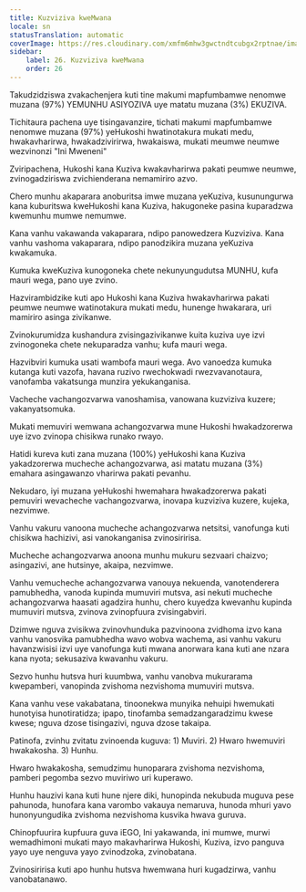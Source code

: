 ```yaml
---
title: Kuzviziva kweMwana
locale: sn
statusTranslation: automatic
coverImage: https://res.cloudinary.com/xmfm6mhw3gwctndtcubgx2rptnae/image/upload/v1740468922/small_cover_tratado_de_psicologia_revolucionaria_a4c0dca4e0.webp
sidebar:
    label: 26. Kuzviziva kweMwana
    order: 26
---
```

Takudzidziswa zvakachenjera kuti tine makumi mapfumbamwe nenomwe muzana (97%) YEMUNHU ASIYOZIVA uye matatu muzana (3%) EKUZIVA.

Tichitaura pachena uye tisingavanzire, tichati makumi mapfumbamwe nenomwe muzana (97%) yeHukoshi hwatinotakura mukati medu, hwakavharirwa, hwakadzivirirwa, hwakaiswa, mukati meumwe neumwe wezvinonzi "Ini Mweneni"

Zviripachena, Hukoshi kana Kuziva kwakavharirwa pakati peumwe neumwe, zvinogadziriswa zvichienderana nemamiriro azvo.

Chero munhu akaparara anoburitsa imwe muzana yeKuziva, kusunungurwa kana kuburitswa kweHukoshi kana Kuziva, hakugoneke pasina kuparadzwa kwemunhu mumwe nemumwe.

Kana vanhu vakawanda vakaparara, ndipo panowedzera Kuzviziva. Kana vanhu vashoma vakaparara, ndipo panodzikira muzana yeKuziva kwakamuka.

Kumuka kweKuziva kunogoneka chete nekunyungudutsa MUNHU, kufa mauri wega, pano uye zvino.

Hazvirambidzike kuti apo Hukoshi kana Kuziva hwakavharirwa pakati peumwe neumwe watinotakura mukati medu, hunenge hwakarara, uri mamiriro asinga zivikanwe.

Zvinokurumidza kushandura zvisingazivikanwe kuita kuziva uye izvi zvinogoneka chete nekuparadza vanhu; kufa mauri wega.

Hazvibviri kumuka usati wambofa mauri wega. Avo vanoedza kumuka kutanga kuti vazofa, havana ruzivo rwechokwadi rwezvavanotaura, vanofamba vakatsunga munzira yekukanganisa.

Vacheche vachangozvarwa vanoshamisa, vanowana kuzviziva kuzere; vakanyatsomuka.

Mukati memuviri wemwana achangozvarwa mune Hukoshi hwakadzorerwa uye izvo zvinopa chisikwa runako rwayo.

Hatidi kureva kuti zana muzana (100%) yeHukoshi kana Kuziva yakadzorerwa mucheche achangozvarwa, asi matatu muzana (3%) emahara asingawanzo vharirwa pakati pevanhu.

Nekudaro, iyi muzana yeHukoshi hwemahara hwakadzorerwa pakati pemuviri wevacheche vachangozvarwa, inovapa kuzviziva kuzere, kujeka, nezvimwe.

Vanhu vakuru vanoona mucheche achangozvarwa netsitsi, vanofunga kuti chisikwa hachizivi, asi vanokanganisa zvinosiririsa.

Mucheche achangozvarwa anoona munhu mukuru sezvaari chaizvo; asingazivi, ane hutsinye, akaipa, nezvimwe.

Vanhu vemucheche achangozvarwa vanouya nekuenda, vanotenderera pamubhedha, vanoda kupinda mumuviri mutsva, asi nekuti mucheche achangozvarwa haasati agadzira hunhu, chero kuyedza kwevanhu kupinda mumuviri mutsva, zvinova zvinopfuura zvisingabviri.

Dzimwe nguva zvisikwa zvinovhunduka pazvinoona zvidhoma izvo kana vanhu vanosvika pamubhedha wavo wobva wachema, asi vanhu vakuru havanzwisisi izvi uye vanofunga kuti mwana anorwara kana kuti ane nzara kana nyota; sekusaziva kwavanhu vakuru.

Sezvo hunhu hutsva huri kuumbwa, vanhu vanobva mukurarama kwepamberi, vanopinda zvishoma nezvishoma mumuviri mutsva.

Kana vanhu vese vakabatana, tinoonekwa munyika nehuipi hwemukati hunotyisa hunotiratidza; ipapo, tinofamba semadzangaradzimu kwese kwese; nguva dzose tisingazivi, nguva dzose takaipa.

Patinofa, zvinhu zvitatu zvinoenda kuguva: 1) Muviri. 2) Hwaro hwemuviri hwakakosha. 3) Hunhu.

Hwaro hwakakosha, semudzimu hunoparara zvishoma nezvishoma, pamberi pegomba sezvo muviriwo uri kuperawo.

Hunhu hauzivi kana kuti hune njere diki, hunopinda nekubuda muguva pese pahunoda, hunofara kana varombo vakauya nemaruva, hunoda mhuri yavo hunonyungudika zvishoma nezvishoma kusvika hwava guruva.

Chinopfuurira kupfuura guva iEGO, Ini yakawanda, ini mumwe, murwi wemadhimoni mukati mayo makavharirwa Hukoshi, Kuziva, izvo panguva yayo uye nenguva yayo zvinodzoka, zvinobatana.

Zvinosiririsa kuti apo hunhu hutsva hwemwana huri kugadzirwa, vanhu vanobatanawo.

